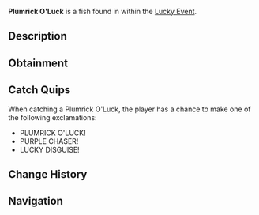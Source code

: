 {{FishInfobox
|image          = Plumrick O'Luck.png
|rarity         = Limited
|sea            = First Sea
|location       = [[Lucky Event]]
|sublocation    = 
|sources        = Fishing Rod
|radar_location = 
|prog_speed     = -55
|xp             = 1900
|weather        = Rain
|time           = 
|season         = Spring
|bait           = Lucky
|base_weight    = 300
|base_value     = 5000
|weight_range   = 180
|base_chance    = 4
|base_resil     = 20
}}
'''Plumrick O'Luck''' is a {{Rarity|Limited}} fish found in within the [[Lucky Event]].

== Description ==
{{Description|A hefty purple fish with stylish shades, it glides through pools where St. Patrick's luck runs deep!|Bestiary Entry}}

== Obtainment ==
{{Description|Appears randomly in Lucky Event pools, lured by a rainbow glow.|Bestiary Hint}}
{{Fish Availability|
Lucky Event/Plumrick O'Luck
|top_rods      = 
Leviathan's Fang Rod\20687.11\53625.95;
Free Spirit Rod\19024.47\54006.6;
Great Rod of Oscar\17614.96\36216.5;
Trident Rod\17033.3\48450.38;
Azure Of Lagoon\17002.23\41069.95;
Resourceful Rod\12725.16\28261.82;
Destiny Rod\13071.69\27601.49;
No-Life Rod\16142.98\38667.18;
Lucky Rod\8737.71\20957.98;
Brick Built Rod\9089.55\23962.13;
Firefly Rod\13991.17\37496.57;
Astralhook Rod\16726.46\36172.65;
Ethereal Prism Rod\16702.87\36246.95;
Seraphic Rod\16299.13\36576.75;
Challenger's Rod\15478.98\35890.67;
Rod Of The Forgotten Fang\15026.65\34930.09;
Blazebringer Rod\13814.61\33103.26;
Rod Of The Depths\13192.49\30079.27;
Rod Of The Exalted One\13058.74\29550.09;
Zeus Rod\12892.08\30831.47;
Verdant Shear Rod\12799.84\31371.52;
Depthseeker Rod\11940.55\29980.93;
Avalanche Rod\10562.91\25939.12;
Volcanic Rod\10069.74\24340.63;
Steady Rod\3812.96\10016.72
|recommended   = Trident Rod
}}

== Catch Quips ==
When catching a Plumrick O'Luck, the player has a chance to make one of the following exclamations:
* PLUMRICK O'LUCK!
* PURPLE CHASER!
* LUCKY DISGUISE!

== Change History ==
{{Change History|{{subst:Current Version}}}}

== Navigation ==
{{Fish Navbox|Lucky Event}}